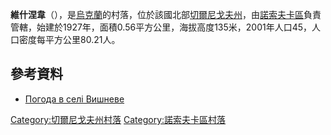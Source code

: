 {{coord|50|44|6|N|31|44|42|E|scale:100000|display=title}}

'''維什涅韋'''（{{lang-uk|Вишневе}}），是[[烏克蘭|烏克蘭]]的村落，位於該國北部[[切爾尼戈夫州|切爾尼戈夫州]]，由[[諾索夫卡區|諾索夫卡區]]負責管轄，始建於1927年，面積0.56平方公里，海拔高度135米，2001年人口45，人口密度每平方公里80.21人。

==參考資料==
* [http://weather.in.ua/ua/chernigovskaja/3768 Погода в селі Вишневе] {{Wayback|url=http://weather.in.ua/ua/chernigovskaja/3768 |date=20160305092756 }}

[[Category:切爾尼戈夫州村落|Category:切爾尼戈夫州村落]]
[[Category:諾索夫卡區村落|Category:諾索夫卡區村落]]


{{Chernihiv-geo-stub}}
